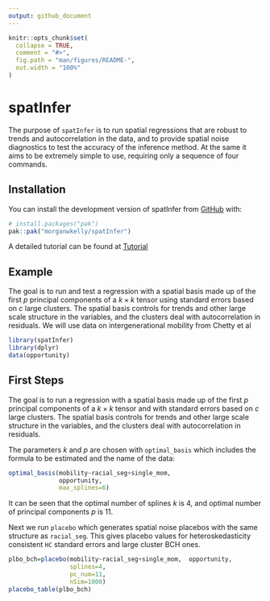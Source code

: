 ```yaml
---
output: github_document
---
```


<!-- README.md is generated from README.Rmd. Please edit that file -->

```r
knitr::opts_chunk$set(
  collapse = TRUE,
  comment = "#>",
  fig.path = "man/figures/README-",
  out.width = "100%"
)
```

# spatInfer

<!-- badges: start -->
<!-- badges: end -->

The purpose of `spatInfer` is to run spatial regressions that are robust to trends and autocorrelation in the data, and to provide spatial noise diagnostics to test the accuracy of the inference method. At the same it aims to be extremely simple to use, requiring only a sequence of four commands.

## Installation

You can install the development version of spatInfer from [GitHub](https://github.com/) with:

``` r
# install.packages("pak")
pak::pak("morganwkelly/spatInfer")
```

A detailed tutorial can be found at 
[Tutorial](https://morganwkelly.github.io/spatInfer_tutor/)

## Example

The goal is to run and test a regression with a spatial basis made up of the first $p$ principal components of a $k \times k$ tensor using standard errors based on $c$ large clusters. The spatial basis controls for trends and other large scale structure in the variables, and the clusters deal with autocorrelation in residuals. We will use data on intergenerational mobility from Chetty et al

```r
library(spatInfer)
library(dplyr)
data(opportunity)
```

## First Steps

The goal is to run a regression with a spatial basis made up of the first $p$ principal components of a $k \times k$ tensor and with standard errors based on $c$ large clusters. The spatial basis controls for trends and other large scale structure in the variables, and the clusters deal with autocorrelation in residuals.

The parameters $k$ and $p$ are chosen with `optimal_basis` which includes the formula to be estimated and the name of the data:
```r
optimal_basis(mobility~racial_seg+single_mom,
              opportunity,
              max_splines=6)
```

It can be seen that the optimal number of splines $k$ is 4, and optimal number of principal components $p$ is 11.

Next we run `placebo` which generates spatial noise placebos with the same structure as `racial_seg`. This gives placebo values for heteroskedasticity consistent `HC` standard errors and large cluster BCH ones. 

```r
plbo_bch=placebo(mobility~racial_seg+single_mom,  opportunity,
                 splines=4,
                 pc_num=11,
                 nSim=1000)
placebo_table(plbo_bch)
```


